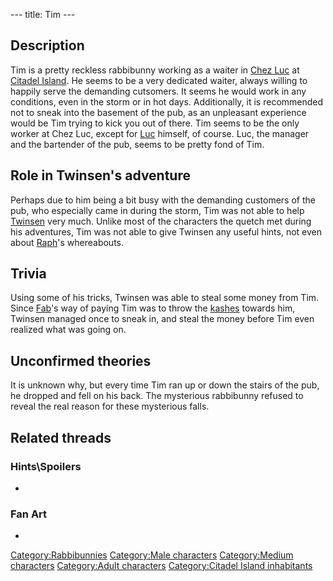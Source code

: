 ---
title: Tim
---

{{Character|
Name=Tim|
Image=LATIM.jpg|
Race=[[Rabbibunny]]|
Gender=Male|
Size=Medium|
Age=Adult}}

{{Quote|
Quote=Hi, Twinsen. With this storm, I've got lots of customers and I don't have one minute to myself.|
Character=Tim}}

==Description==
Tim is a pretty reckless rabbibunny working as a waiter in [[Chez Luc]] at [[Citadel Island]]. He seems to be a very dedicated waiter, always willing to happily serve the demanding cutsomers. It seems he would work in any conditions, even in the storm or in hot days. Additionally, it is recommended not to sneak into the basement of the pub, as an unpleasant experience would be Tim trying to kick you out of there. Tim seems to be the only worker at Chez Luc, except for [[Luc]] himself, of course. Luc, the manager and the bartender of the pub, seems to be pretty fond of Tim.

==Role in Twinsen's adventure==
Perhaps due to him being a bit busy with the demanding customers of the pub, who especially came in during the storm, Tim was not able to help [[Twinsen]] very much. Unlike most of the characters the quetch met during his adventures, Tim was not able to give Twinsen any useful hints, not even about [[Raph]]'s whereabouts.

==Trivia==
Using some of his tricks, Twinsen was able to steal some money from Tim. Since [[Fab]]'s way of paying Tim was to throw the [[kashes]] towards him, Twinsen managed once to sneak in, and steal the money before Tim even realized what was going on.

==Unconfirmed theories==
It is unknown why, but every time Tim ran up or down the stairs of the pub, he dropped and fell on his back. The mysterious rabbibunny refused to reveal the real reason for these mysterious falls.

==Related threads==
===Hints\Spoilers===
* {{thread|id=1327|title=Hmmmm}}

===Fan Art===
* {{thread|id=6090|title=Cartoon Tim}}

[[Category:Rabbibunnies]]
[[Category:Male characters]]
[[Category:Medium characters]]
[[Category:Adult characters]]
[[Category:Citadel Island inhabitants]]
